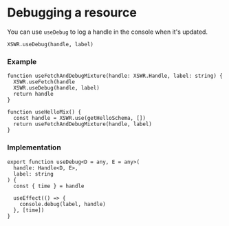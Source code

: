 # Debugging a resource

You can use `useDebug` to log a handle in the console when it's updated.

```tsx
XSWR.useDebug(handle, label)
```

### Example

```tsx
function useFetchAndDebugMixture(handle: XSWR.Handle, label: string) {
  XSWR.useFetch(handle
  XSWR.useDebug(handle, label)
  return handle
}

function useHelloMix() {
  const handle = XSWR.use(getHelloSchema, [])
  return useFetchAndDebugMixture(handle, label)
}
```

### Implementation

```tsx
export function useDebug<D = any, E = any>(
  handle: Handle<D, E>,
  label: string
) {
  const { time } = handle

  useEffect(() => {
    console.debug(label, handle)
  }, [time])
}
```